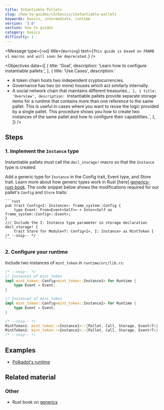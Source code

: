 ```yaml
---
title: Intantiable Pallets
slug: /how-to-guides/v3/basics/instantiable-pallets
keywords: basics, intermediate, runtime
version: '3.0' 
section: how to guides
category: basics
difficulty: 1
---
```


<Message
  type={`red`}
  title={`Warning`}
  text={`This guide is based on FRAME v1 macros and will soon be deprecated.`}
/>

<Objectives
  data={[
    {
      title: 'Goal',
      description: 'Learn how to configure instantiable pallets.',
    },
    {
      title: 'Use Cases',
      description:`
- A token chain hosts two independent cryptocurrencies.
- Governance has two (or more) houses which act similarly internally.
- A social network chain that maintains different treasuries.`,
    },
    {
      title: 'Overview',
      description:
        `Instantiable pallets provide separate storage items for a runtime that contains more than one
         reference to the same pallet. This is useful in cases where you want to reuse the logic provided by a single
         pallet. This procedure shows you how to create two instances of the same pallet and how to configure their
         capabilities.`,
    },
  ]}
/>

## Steps

### 1. Implement the `Instance` type

Instantiable pallets must call the `decl_storage!` macro so that the `Instance` type is created.

Add a generic type for `Instance` in the Config trait, Event type, and Store trait. Learn more about how generic types work in Rust [here] [generics-rust-book]. The code snippet below shows the modifications required for our pallet's `Config` and `Store` traits:

    ```rust
    pub trait Config<I: Instance>: frame_system::Config {
    	type Event: From<Event<Self>> + Into<<Self as frame_system::Config>::Event>;
    }
    /// Include the I: Instance type parameter in storage declaration
    decl_storage! {
    	trait Store for Module<T: Config<I>, I: Instance> as MintToken {
    /* --snip-- */
    ```

### 2. Configure your runtime

Include two instances of `mint_token` in `runtime/src/lib.rs`:

```rust
/* --snip-- */
// Instance1 of mint_token
impl mint_token::Config<mint_token::Instance1> for Runtime {
	type Event = Event;
}

// Instance2 of mint_token
impl mint_token::Config<mint_token::Instance2> for Runtime {
	type Event = Event;
}

/* --snip-- */
MintToken1: mint_token::<Instance1>::{Pallet, Call, Storage, Event<T>},
MintToken2: mint_token::<Instance2>::{Pallet, Call, Storage, Event<T>},
/* --snip-- */
```

## Examples

- [Polkadot's runtime](https://github.com/paritytech/polkadot/blob/master/runtime/polkadot/src/lib.rs#L968)

## Related material

### Other

- Rust book on [generics](https://doc.rust-lang.org/book/ch10-01-syntax.html)

[generics-rust-book]: https://doc.rust-lang.org/book/ch10-01-syntax.html
